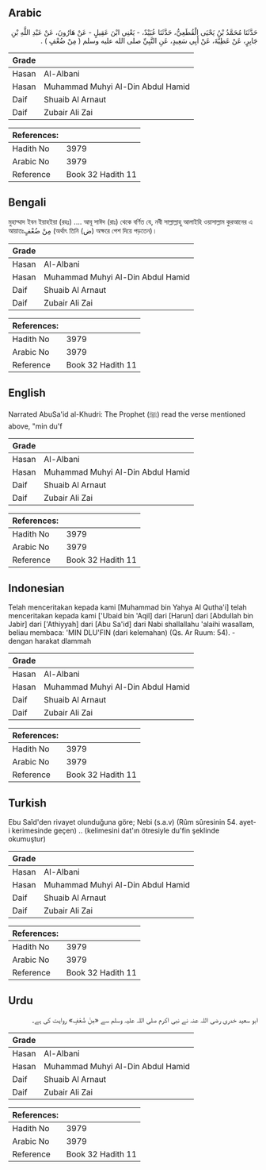 ## Arabic


<div dir="rtl" lang="ar" style={{fontSize:'larger',backgroundColor:'#f8f9fa',padding:20}}>
حَدَّثَنَا مُحَمَّدُ بْنُ يَحْيَى الْقُطَعِيُّ، حَدَّثَنَا عُبَيْدٌ، - يَعْنِي ابْنَ عَقِيلٍ - عَنْ هَارُونَ، عَنْ عَبْدِ اللَّهِ بْنِ جَابِرٍ، عَنْ عَطِيَّةَ، عَنْ أَبِي سَعِيدٍ، عَنِ النَّبِيِّ صلى الله عليه وسلم ‏(‏ مِنْ ضُعْفٍ ‏)‏ ‏.‏
</div>
<div style={{backgroundColor:'#f8f9fa',padding:20, marginBottom: 10}}><table> <thead> <tr> <th>Grade</th> <th></th> </tr> </thead> <tbody> <tr><td>Hasan</td><td>Al-Albani</td></tr><tr><td>Hasan</td><td>Muhammad Muhyi Al-Din Abdul Hamid</td></tr><tr><td>Daif</td><td>Shuaib Al Arnaut</td></tr><tr><td>Daif</td><td>Zubair Ali Zai</td></tr></tbody></table><table> <thead> <tr> <th>References:</th> <th></th> </tr> </thead> <tbody><tr><td>Hadith No</td><td>3979</td></tr><tr><td>Arabic No</td><td>3979</td></tr><tr><td>Reference</td><td>Book 32 Hadith 11</td></tr></tbody></table></div>

## Bengali


<div dir="ltr" lang="bn" style={{fontSize:'larger',backgroundColor:'#f8f9fa',padding:20}}>
মুহাম্মাদ ইবন ইয়াহইয়া (রহঃ) .... আবূ সাঈদ (রাঃ) থেকে বর্ণিত যে, নবী সাল্লাল্লাহু আলাইহি ওয়াসাল্লাম কুরআনের এ আয়াতঃمِنْ ضُعْفٍ (অর্থাৎ তিনি (ض) অক্ষরে পেশ দিয়ে পড়তেন)।
</div>
<div style={{backgroundColor:'#f8f9fa',padding:20, marginBottom: 10}}><table> <thead> <tr> <th>Grade</th> <th></th> </tr> </thead> <tbody> <tr><td>Hasan</td><td>Al-Albani</td></tr><tr><td>Hasan</td><td>Muhammad Muhyi Al-Din Abdul Hamid</td></tr><tr><td>Daif</td><td>Shuaib Al Arnaut</td></tr><tr><td>Daif</td><td>Zubair Ali Zai</td></tr></tbody></table><table> <thead> <tr> <th>References:</th> <th></th> </tr> </thead> <tbody><tr><td>Hadith No</td><td>3979</td></tr><tr><td>Arabic No</td><td>3979</td></tr><tr><td>Reference</td><td>Book 32 Hadith 11</td></tr></tbody></table></div>

## English


<div dir="ltr" lang="en" style={{fontSize:'larger',backgroundColor:'#f8f9fa',padding:20}}>
Narrated AbuSa'id al-Khudri: The Prophet (ﷺ) read the verse mentioned above, "min du'f
</div>
<div style={{backgroundColor:'#f8f9fa',padding:20, marginBottom: 10}}><table> <thead> <tr> <th>Grade</th> <th></th> </tr> </thead> <tbody> <tr><td>Hasan</td><td>Al-Albani</td></tr><tr><td>Hasan</td><td>Muhammad Muhyi Al-Din Abdul Hamid</td></tr><tr><td>Daif</td><td>Shuaib Al Arnaut</td></tr><tr><td>Daif</td><td>Zubair Ali Zai</td></tr></tbody></table><table> <thead> <tr> <th>References:</th> <th></th> </tr> </thead> <tbody><tr><td>Hadith No</td><td>3979</td></tr><tr><td>Arabic No</td><td>3979</td></tr><tr><td>Reference</td><td>Book 32 Hadith 11</td></tr></tbody></table></div>

## Indonesian


<div dir="ltr" lang="id" style={{fontSize:'larger',backgroundColor:'#f8f9fa',padding:20}}>
Telah menceritakan kepada kami [Muhammad bin Yahya Al Qutha'i] telah menceritakan kepada kami ['Ubaid bin 'Aqil] dari [Harun] dari [Abdullah bin Jabir] dari ['Athiyyah] dari [Abu Sa'id] dari Nabi shallallahu 'alaihi wasallam, beliau membaca: 'MIN DLU'FIN (dari kelemahan) (Qs. Ar Ruum: 54). -dengan harakat dlammah
</div>
<div style={{backgroundColor:'#f8f9fa',padding:20, marginBottom: 10}}><table> <thead> <tr> <th>Grade</th> <th></th> </tr> </thead> <tbody> <tr><td>Hasan</td><td>Al-Albani</td></tr><tr><td>Hasan</td><td>Muhammad Muhyi Al-Din Abdul Hamid</td></tr><tr><td>Daif</td><td>Shuaib Al Arnaut</td></tr><tr><td>Daif</td><td>Zubair Ali Zai</td></tr></tbody></table><table> <thead> <tr> <th>References:</th> <th></th> </tr> </thead> <tbody><tr><td>Hadith No</td><td>3979</td></tr><tr><td>Arabic No</td><td>3979</td></tr><tr><td>Reference</td><td>Book 32 Hadith 11</td></tr></tbody></table></div>

## Turkish


<div dir="ltr" lang="tr" style={{fontSize:'larger',backgroundColor:'#f8f9fa',padding:20}}>
Ebu Saîd'den rivayet olunduğuna göre; Nebi (s.a.v) (Rûm sûresinin 54. ayet-i kerimesinde geçen) .. (kelimesini dat'ın ötresiyle du'fin şeklinde okumuştur)
</div>
<div style={{backgroundColor:'#f8f9fa',padding:20, marginBottom: 10}}><table> <thead> <tr> <th>Grade</th> <th></th> </tr> </thead> <tbody> <tr><td>Hasan</td><td>Al-Albani</td></tr><tr><td>Hasan</td><td>Muhammad Muhyi Al-Din Abdul Hamid</td></tr><tr><td>Daif</td><td>Shuaib Al Arnaut</td></tr><tr><td>Daif</td><td>Zubair Ali Zai</td></tr></tbody></table><table> <thead> <tr> <th>References:</th> <th></th> </tr> </thead> <tbody><tr><td>Hadith No</td><td>3979</td></tr><tr><td>Arabic No</td><td>3979</td></tr><tr><td>Reference</td><td>Book 32 Hadith 11</td></tr></tbody></table></div>

## Urdu


<div dir="rtl" lang="ur" style={{fontSize:'larger',backgroundColor:'#f8f9fa',padding:20}}>
ابو سعید خدری رضی اللہ عنہ نے نبی اکرم صلی اللہ علیہ وسلم سے «مِنْ ضُعْفٍ» روایت کی ہے۔
</div>
<div style={{backgroundColor:'#f8f9fa',padding:20, marginBottom: 10}}><table> <thead> <tr> <th>Grade</th> <th></th> </tr> </thead> <tbody> <tr><td>Hasan</td><td>Al-Albani</td></tr><tr><td>Hasan</td><td>Muhammad Muhyi Al-Din Abdul Hamid</td></tr><tr><td>Daif</td><td>Shuaib Al Arnaut</td></tr><tr><td>Daif</td><td>Zubair Ali Zai</td></tr></tbody></table><table> <thead> <tr> <th>References:</th> <th></th> </tr> </thead> <tbody><tr><td>Hadith No</td><td>3979</td></tr><tr><td>Arabic No</td><td>3979</td></tr><tr><td>Reference</td><td>Book 32 Hadith 11</td></tr></tbody></table></div>
